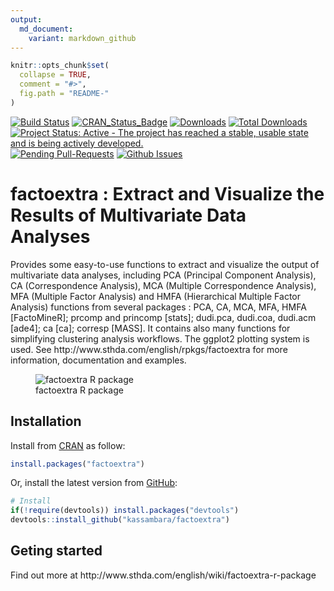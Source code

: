 ```yaml
---
output:
  md_document:
    variant: markdown_github
---
```



```r
knitr::opts_chunk$set(
  collapse = TRUE,
  comment = "#>",
  fig.path = "README-"
)
```
   
    
[![Build Status](https://api.travis-ci.org/kassambara/factoextra.png)](https://travis-ci.org/kassambara/factoextra)
[![CRAN_Status_Badge](http://www.r-pkg.org/badges/version/factoextra)](http://cran.r-project.org/package=factoextra)
[![Downloads](http://cranlogs.r-pkg.org/badges/factoextra)](https://cran.r-project.org/package=factoextra)
[![Total Downloads](http://cranlogs.r-pkg.org/badges/grand-total/factoextra?color=orange)](http://cranlogs.r-pkg.org/badges/grand-total/factoextra)
[![Project Status: Active - The project has reached a stable, usable state and is being actively developed.](http://www.repostatus.org/badges/latest/active.svg)](http://www.repostatus.org/#active)
[![Pending Pull-Requests](http://githubbadges.herokuapp.com/kassambara/factoextra/pulls.svg?style=flat)](https://github.com/kassambara/factoextra/pulls)
[![Github Issues](http://githubbadges.herokuapp.com/kassambara/factoextra/issues.svg)](https://github.com/kassambara/factoextra/issues)
   
   
# factoextra : Extract and Visualize the Results of Multivariate Data Analyses
       
     
Provides some easy-to-use functions to extract and visualize the output of multivariate data analyses, including PCA (Principal Component Analysis), CA (Correspondence Analysis), MCA (Multiple Correspondence Analysis), MFA (Multiple Factor Analysis) and HMFA (Hierarchical Multiple Factor Analysis) functions from several packages : PCA, CA, MCA, MFA, HMFA [FactoMineR]; prcomp and princomp [stats]; dudi.pca, dudi.coa, dudi.acm [ade4]; ca [ca]; corresp [MASS]. It contains also many functions for simplifying clustering analysis workflows. The ggplot2 plotting system is used. See http://www.sthda.com/english/rpkgs/factoextra for more information, documentation and examples.
     
     
![factoextra R package](factoextra-r-package.png)
     
     
## Installation
    
      
Install from [CRAN](https://cran.r-project.org/package=factoextra) as follow:
   
```r
install.packages("factoextra")
```
    
    
Or, install the latest version from [GitHub](https://github.com/kassambara/factoextra): 
    
   
```r
# Install
if(!require(devtools)) install.packages("devtools")
devtools::install_github("kassambara/factoextra")
```

   
   
## Geting started

Find out more at http://www.sthda.com/english/wiki/factoextra-r-package
